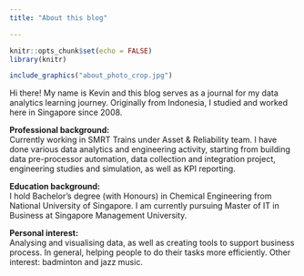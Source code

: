 ```yaml
---
title: "About this blog"

---
```


```r
knitr::opts_chunk$set(echo = FALSE)
library(knitr)
```

```r
include_graphics("about_photo_crop.jpg")
```

Hi there! My name is Kevin and this blog serves as a journal for my data analytics learning journey. Originally from Indonesia, I studied and worked here in Singapore since 2008.


**Professional background:**  
Currently working in SMRT Trains under Asset & Reliability team. I have done various data analytics and engineering activity, starting from building data pre-processor automation, data collection and integration project, engineering studies and simulation, as well as KPI reporting.

**Education background:**  
I hold  Bachelor's degree (with Honours) in Chemical Engineering from National University of Singapore. I am currently pursuing Master of IT in Business at Singapore Management University.

**Personal interest:**  
Analysing and visualising data, as well as creating tools to support business process. In general, helping people to do their tasks more efficiently. Other interest: badminton and jazz music.


